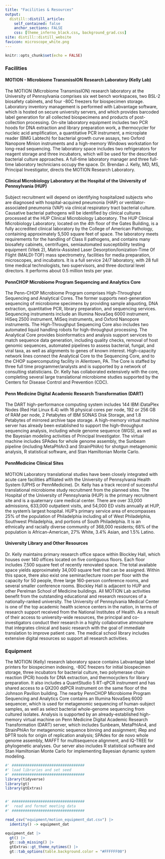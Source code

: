 ```yaml
---
title: "Facilities & Resources"
output:
  distill::distill_article:
    self_contained: false
    anchor_sections: FALSE
    css: [theme_inferno_black.css, background_grad.css]
site: distill::distill_website
favicon: microscope_white.png
---
```


```r

knitr::opts_chunk$set(echo = FALSE)

```
  
### Facilities        
  
#### MOTION - MIcrobiome TransmissION Research Laboratory (Kelly Lab)  
  
The MOTION (MIcrobiome TransmissION) research laboratory at the University of Pennsylvania comprises six wet bench workspaces, two BSL-2 biosafety cabinets, and four -80C freezers for biospecimen storage. Laboratory inventory management is performed with Labvantage software, which is hosted on secure university servers, and which provides barcoded label generation for all collected biospecimens and products of post-collection processing. On-site laboratory equipment includes two PCR hoods for DNA extraction and library preparation work, a thermocycler for nucleic acid amplification, a quantitative PCR instrument, a microplate reader (BMG Labtech) for bacterial growth curve assays, two Oxford Nanopore Minion instruments and a high-memory Windows workstation for long-read sequencing. The laboratory space includes two refrigerators for reagent storage and three incubators, which will be used for the described bacterial culture approaches. A full-time laboratory manager and three full-time laboratory technicians occupy the space. Dr. Brendan J. Kelly, MD, MS, Principal Investigator, directs the MOTION Research Laboratory.  
  
#### Clinical Microbiology Laboratory at the Hospital of the University of Pennsylvania (HUP)  
  
Subject recruitment will depend on identifying hospitalized subjects who are diagnosed with hospital-acquired pneumonia (HAP) or ventilator-associated pneumonia (VAP) via clinical respiratory tract bacterial culture. Causative bacterial pathogens will be identified by clinical cultures processed at the HUP Clinical Microbiology Laboratory. The HUP Clinical Microbiology Laboratory, located on the 4th floor of the Gates Building, is a fully accredited clinical laboratory by the College of American Pathology, containing approximately 5,500 square feet of space. The laboratory meets requirements for the handling of Class II pathogens, and contains many biosafety cabinets, centrifuges, semiautomated susceptibility testing equipment (Vitek 2), Matrix-Assisted Laser Desorption/Ionization-Time Of Flight (MALDI-TOF) mass spectrometry, facilities for media preparation, microscopes, and incubators. It is a full service 24/7 laboratory, with 28 full time medical technologists, two supervisors, and three doctoral level directors. It performs about 0.5 million tests per year.  
  
#### PennCHOP Microbiome Program Sequencing and Analytics Core  
  
The Penn-CHOP Microbiome Program comprises High-Throughput Sequencing and Analytical Cores. The former supports next-generation sequencing of microbiome specimens by providing sample aliquoting, DNA extraction, quantitative PCR, library preparation, and sequencing services. Sequencing instruments include an Illumina NovaSeq 6000 instrument, HiSeq 2500 instrument, MiSeq instruments, and Oxford Nanopore instruments. The High-Throughput Sequencing Core also includes two automated liquid handling robots for high-throughput processing. The Analytical Core provides bioinformatics and analysis support services to match sequence data generation, including quality checks, removal of host genomic sequences, automated pipelines to assess bacterial, fungal, and viral taxa, as well as alignments to genes of known interest. High-capacity network lines connect the Analytical Core to the Sequencing Core, and to the CHOP supercomputing facility in Allentown, PA. The Core is staffed by three full time programmer/analysts and is supported by a network of consulting statisticians. Dr. Kelly has collaborated extensively with the core, completing several large translational microbiome studies supported by the Centers for Disease Control and Prevention (CDC).  
  
#### Penn Medicine Digital Academic Research Transformation (DART)  
  
The DART high-performance computing system includes 144 IBM iDataPlex Nodes (Red Hat Linux 6.4) with 16 physical cores per node, 192 or 256 GB of RAM per node, 2 Petabytes of IBM SONAS Disk Storage, and 1.8 Petabytes of mirrored archive tape storage. A high-memory virtual machine server has already been established to support the high-throughput sequencing analysis, including whole genome sequence (WGS), as well as the Bayesian modeling activities of Principal Investigator. The virtual machine includes SPAdes for whole genome assembly, the Sunbeam pipeline (including MetaPhlAn3 and StrainPhlAn) for shotgun metagenomic analysis, R statistical software, and Stan Hamiltonian Monte Carlo.  

#### PennMedicine Clinical Sites  
  
MOTION Laboratory translational studies have been closely integrated with acute care facilities affiliated with the University of Pennsylvania Health System (UPHS or PennMedicine). Dr. Kelly has a track record of successful translational microbiome study recruitment from the planned sites. The Hospital of the University of Pennsylvania (HUP) is the primary recruitment site and is a quaternary care medical center. There are over 33,000 admissions, 633,000 outpatient visits, and 54,000 ED visits annually at HUP, the system’s largest hospital. HUP’s primary service area of encompasses 25% of the population of Philadelphia including all of West Philadelphia, Southwest Philadelphia, and portions of South Philadelphia. It is an ethnically and racially diverse community of 368,000 residents; 68% of the population is African-American, 27% White, 3.4% Asian, and 1.5% Latino.  

#### University Library and Other Resources    
  
Dr. Kelly maintains primary research office space within Blockley Hall, which houses over 140 offices located on five contiguous floors. Each floor includes 7,500 square feet of recently renovated space. The total available space yields approximately 34,000 square feet that can be assigned. Within this space, there also exist one seminar/lecture room per floor with the capacity for 50 people, three large 160-person conference rooms, and several smaller conference rooms. Blockley Hall is adjacent to HUP and other Perelman School of Medicine buildings. All MOTION Lab activities benefit from the outstanding educational and research resources of a nationally-ranked university. The University of Pennsylvania Medical Center is one of the top academic health science centers in the nation, in terms of research support received from the National Institutes of Health. As a result of their access to university-wide resources, the principal and co-investigators conduct their research in a highly collaborative atmosphere that integrates clinical and basic research with the goal of immediate translation to improve patient care. The medical school library includes extensive digital resources so support all research activities.  
  
  
### Equipment        
  
The MOTION (Kelly) research laboratory space contains Labvantage label printers for biospecimen indexing, -80C freezers for initial biospecimen storage, three incubators for bacterial culture, two polymerase chain reaction (PCR) hoods for DNA extraction, and thermocyclers for library preparation. It also includes a QuantStudio 5 RT-qPCR instrument and has shared access to a QX200 ddPCR instrument on the same floor of the Johnson Pavilion building. The nearby PennCHOP Microbiome Program Sequencing and Analytics Core contains an Illumina NovaSeq 6000 sequencer, which is used for metagenomic sequencing of human-subject samples, as well as select bacterial whole-genome sequencing from cultured isolates. Analysis is supported by an already-established high-memory virtual machine on Penn Medicine Digital Academic Research Transformation (DART) server, which includes Sunbeam, MetaPhlAn4, and StrainPhlAn for metagenomic sequence binning and assignment; iRep and bPTR tools for origin of replication analysis; SPAdes for de novo whole genome assembly, MAFFT for multisequence alignment, and IQ-TREE for phylogenetic analyses. Our server also includes R statistical software and Stan Hamiltonian Monte Carlo for implementing Bayesian dynamic system modeling.  
  

```r

#' #################################
#' load libraries and set seed
#' #################################
library(tidyverse)
library(gt)
library(gtExtras)


#' #################################
#'  read and format meeting data
#' #################################

read_csv("equipment/motion_equipment_dat.csv") |> 
  identity() -> equipment_dat

equipment_dat |> 
  gt() |> 
  gt::sub_missing() |> 
  gtExtras::gt_theme_nytimes() |> 
  gt::tab_options(table.background.color = "#FFFFFF00")


```


 <br>

 <br>

 <br>

 <br>

 <br>

 <br>
  
 <br>

 <br>

 <br>


